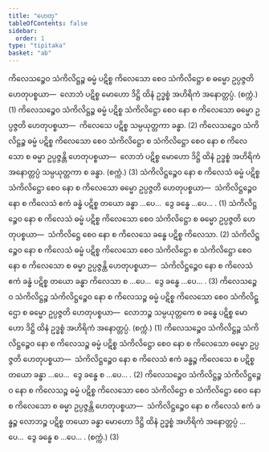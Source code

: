 ```yaml
---
title: "ဟေတု"
tableOfContents: false
sidebar:
  order: 1
type: "tipitaka"
basket: "ab"
---
```



<DynamicBreadcrumb />

<Division number="80">

<Paragraph number="4017">
ကိလေသဉ္စေဝ သံကိလိဋ္ဌဉ္စ ဓမ္မံ ပဋိစ္စ ကိလေသော စေဝ သံကိလိဋ္ဌော စ ဓမ္မော ဥပ္ပဇ္ဇတိ ဟေတုပစ္စယာ—  လောဘံ ပဋိစ္စ မောဟော ဒိဋ္ဌိ ထိနံ ဥဒ္ဓစ္စံ အဟိရိကံ အနောတ္တပ္ပံ. (စက္ကံ.) (1)
</Paragraph>

<Paragraph number="4018">
ကိလေသဉ္စေဝ သံကိလိဋ္ဌဉ္စ ဓမ္မံ ပဋိစ္စ သံကိလိဋ္ဌော စေဝ နော စ ကိလေသော ဓမ္မော ဥပ္ပဇ္ဇတိ ဟေတုပစ္စယာ—  ကိလေသေ ပဋိစ္စ သမ္ပယုတ္တကာ ခန္ဓာ. (2)
</Paragraph>

<Paragraph number="4019">
ကိလေသဉ္စေဝ သံကိလိဋ္ဌဉ္စ ဓမ္မံ ပဋိစ္စ ကိလေသော စေဝ သံကိလိဋ္ဌော စ သံကိလိဋ္ဌော စေဝ နော စ ကိလေသော စ ဓမ္မာ ဥပ္ပဇ္ဇန္တိ ဟေတုပစ္စယာ—  လောဘံ ပဋိစ္စ မောဟော ဒိဋ္ဌိ ထိနံ ဥဒ္ဓစ္စံ အဟိရိကံ အနောတ္တပ္ပံ သမ္ပယုတ္တကာ စ ခန္ဓာ. (စက္ကံ.) (3)
</Paragraph>

</Division>
<Division number="81">

<Paragraph number="4020">
သံကိလိဋ္ဌဉ္စေဝ နော စ ကိလေသံ ဓမ္မံ ပဋိစ္စ သံကိလိဋ္ဌော စေဝ နော စ ကိလေသော ဓမ္မော ဥပ္ပဇ္ဇတိ ဟေတုပစ္စယာ—  သံကိလိဋ္ဌဉ္စေဝ နော စ ကိလေသံ ဧကံ ခန္ဓံ ပဋိစ္စ တယော ခန္ဓာ …ပေ…  ဒွေ ခန္ဓေ …ပေ… . (1)
</Paragraph>

<Paragraph number="4021">
သံကိလိဋ္ဌဉ္စေဝ နော စ ကိလေသံ ဓမ္မံ ပဋိစ္စ ကိလေသော စေဝ သံကိလိဋ္ဌော စ ဓမ္မော ဥပ္ပဇ္ဇတိ ဟေတုပစ္စယာ—  သံကိလိဋ္ဌေ စေဝ နော စ ကိလေသေ ခန္ဓေ ပဋိစ္စ ကိလေသာ. (2)
</Paragraph>

<Paragraph number="4022">
သံကိလိဋ္ဌဉ္စေဝ နော စ ကိလေသံ ဓမ္မံ ပဋိစ္စ ကိလေသော စေဝ သံကိလိဋ္ဌော စ သံကိလိဋ္ဌော စေဝ နော စ ကိလေသော စ ဓမ္မာ ဥပ္ပဇ္ဇန္တိ ဟေတုပစ္စယာ—  သံကိလိဋ္ဌဉ္စေဝ နော စ ကိလေသံ ဧကံ ခန္ဓံ ပဋိစ္စ တယော ခန္ဓာ ကိလေသာ စ …ပေ…  ဒွေ ခန္ဓေ …ပေ… . (3)
</Paragraph>

</Division>
<Division number="82">

<Paragraph number="4023">
ကိလေသဉ္စေဝ သံကိလိဋ္ဌဉ္စ သံကိလိဋ္ဌဉ္စေဝ နော စ ကိလေသဉ္စ ဓမ္မံ ပဋိစ္စ ကိလေသော စေဝ သံကိလိဋ္ဌော စ ဓမ္မော ဥပ္ပဇ္ဇတိ ဟေတုပစ္စယာ—  လောဘဉ္စ သမ္ပယုတ္တကေ စ ခန္ဓေ ပဋိစ္စ မောဟော ဒိဋ္ဌိ ထိနံ ဥဒ္ဓစ္စံ အဟိရိကံ အနောတ္တပ္ပံ. (စက္ကံ.) (1)
</Paragraph>

<Paragraph number="4024">
ကိလေသဉ္စေဝ သံကိလိဋ္ဌဉ္စ သံကိလိဋ္ဌဉ္စေဝ နော စ ကိလေသဉ္စ ဓမ္မံ ပဋိစ္စ သံကိလိဋ္ဌော စေဝ နော စ ကိလေသော ဓမ္မော ဥပ္ပဇ္ဇတိ ဟေတုပစ္စယာ—  သံကိလိဋ္ဌဉ္စေဝ နော စ ကိလေသံ ဧကံ ခန္ဓဉ္စ ကိလေသေ စ ပဋိစ္စ တယော ခန္ဓာ …ပေ…  ဒွေ ခန္ဓေ စ …ပေ… . (2)
</Paragraph>

<Paragraph number="4025">
ကိလေသဉ္စေဝ သံကိလိဋ္ဌဉ္စ သံကိလိဋ္ဌဉ္စေဝ နော စ ကိလေသဉ္စ ဓမ္မံ ပဋိစ္စ ကိလေသော စေဝ သံကိလိဋ္ဌော စ သံကိလိဋ္ဌော စေဝ နော စ ကိလေသော စ ဓမ္မာ ဥပ္ပဇ္ဇန္တိ ဟေတုပစ္စယာ—  သံကိလိဋ္ဌဉ္စေဝ နော စ ကိလေသံ ဧကံ ခန္ဓဉ္စ လောဘဉ္စ ပဋိစ္စ တယော ခန္ဓာ မောဟော ဒိဋ္ဌိ ထိနံ ဥဒ္ဓစ္စံ အဟိရိကံ အနောတ္တပ္ပံ …ပေ…  ဒွေ ခန္ဓေ စ …ပေ… . (စက္ကံ.) (3)
</Paragraph>
</Division>